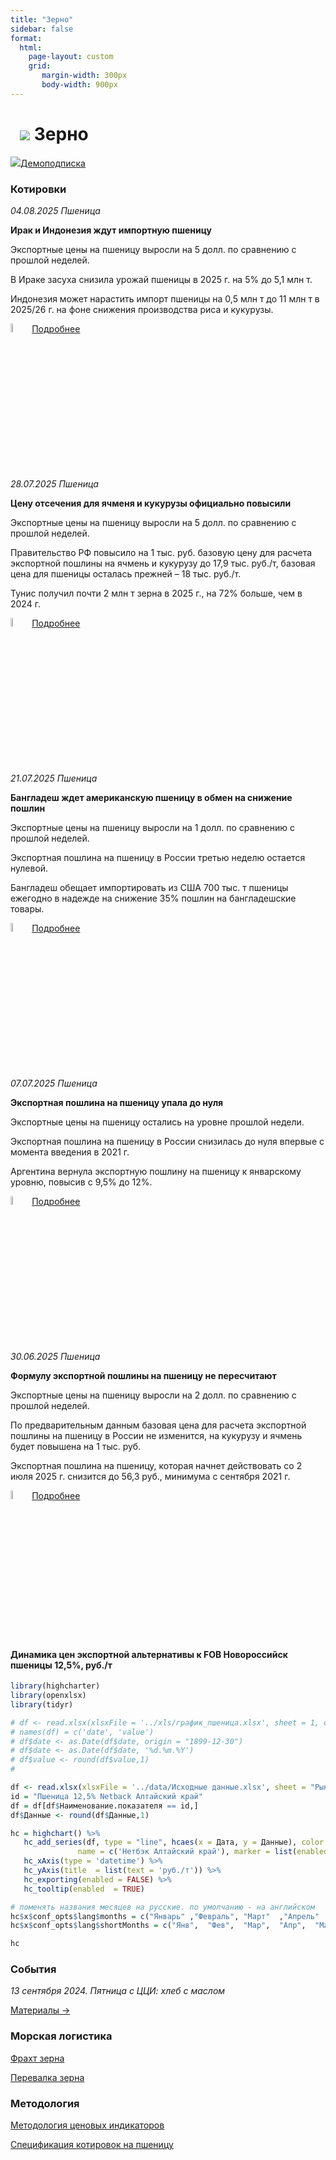```yaml
---
title: "Зерно"
sidebar: false
format: 
  html:
    page-layout: custom
    grid:
       margin-width: 300px
       body-width: 900px
---
```


# ![](../images/icon-wheat.svg) Зерно {.my-custom-class style="margin-left:3%;"}

![](../images/icon-subscription.svg)[Демоподписка](../demo-subscription.qmd)

::::: {.grid style="margin-left:0%"}
::: {.g-col-12 .g-col-sm-12 .g-col-xs-12 .g-col-xl-6 .g-col-md-6 .g-col-lg-6}
### Котировки

*04.08.2025 Пшеница*

**Ирак и Индонезия ждут импортную пшеницу**

Экспортные цены на пшеницу выросли на 5 долл. по сравнению с прошлой неделей. 

В Ираке засуха снизила урожай пшеницы в 2025 г. на 5% до 5,1 млн т. 

Индонезия может нарастить импорт пшеницы на 0,5 млн т до 11 млн т в 2025/26 г. на фоне снижения производства риса и кукурузы. 

![](../images/icon-locker.svg){width="6%"} [Подробнее](../demo-subscription.qmd)

*28.07.2025 Пшеница*

**Цену отсечения для ячменя и кукурузы официально повысили**

Экспортные цены на пшеницу выросли на 5 долл. по сравнению с прошлой неделей.

Правительство РФ повысило на 1 тыс. руб. базовую цену для расчета экспортной пошлины на ячмень и кукурузу до 17,9 тыс. руб./т, базовая цена для пшеницы осталась прежней – 18 тыс. руб./т.

Тунис получил почти 2 млн т зерна в 2025 г., на 72% больше, чем в 2024 г.

![](../images/icon-locker.svg){width="6%"} [Подробнее](../demo-subscription.qmd)

*21.07.2025 Пшеница*

**Бангладеш ждет американскую пшеницу в обмен на снижение пошлин**

Экспортные цены на пшеницу выросли на 1 долл. по сравнению с прошлой неделей.

Экспортная пошлина на пшеницу в России третью неделю остается нулевой.

Бангладеш обещает импортировать из США 700 тыс. т пшеницы ежегодно в надежде на снижение 35% пошлин на бангладешские товары.

![](../images/icon-locker.svg){width="6%"} [Подробнее](../demo-subscription.qmd)

*07.07.2025 Пшеница*

**Экспортная пошлина на пшеницу упала до нуля**

Экспортные цены на пшеницу остались на уровне прошлой недели.

Экспортная пошлина на пшеницу в России снизилась до нуля впервые с момента введения в 2021 г.

Аргентина вернула экспортную пошлину на пшеницу к январскому уровню, повысив с 9,5% до 12%.

![](../images/icon-locker.svg){width="6%"} [Подробнее](../demo-subscription.qmd)

*30.06.2025 Пшеница*

**Формулу экспортной пошлины на пшеницу не пересчитают**

Экспортные цены на пшеницу выросли на 2 долл. по сравнению с прошлой неделей.

По предварительным данным базовая цена для расчета экспортной пошлины на пшеницу в России не изменится, на кукурузу и ячмень будет повышена на 1 тыс. руб.

Экспортная пошлина на пшеницу, которая начнет действовать со 2 июля 2025 г. снизится до 56,3 руб., минимума с сентября 2021 г.

![](../images/icon-locker.svg){width="6%"} [Подробнее](../demo-subscription.qmd)

:::

::: {.g-col-12 .g-col-sm-12 .g-col-xs-12 .g-col-xl-6 .g-col-md-6 .g-col-lg-6}
#### Динамика цен экспортной альтернативы к FOB Новороссийск пшеницы 12,5%, руб./т

```r

library(highcharter)
library(openxlsx)
library(tidyr)

# df <- read.xlsx(xlsxFile = '../xls/график_пшеница.xlsx', sheet = 1, detectDates = TRUE) 
# names(df) = c('date', 'value')
# df$date <- as.Date(df$date, origin = "1899-12-30")
# df$date <- as.Date(df$date, '%d.%m.%Y')
# df$value <- round(df$value,1)
#

df <- read.xlsx(xlsxFile = '../data/Исходные данные.xlsx', sheet = "Рынки", detectDates = TRUE)
id = "Пшеница 12,5% Netback Алтайский край"
df = df[df$Наименование.показателя == id,]
df$Данные <- round(df$Данные,1)

hc = highchart() %>%
   hc_add_series(df, type = "line", hcaes(x = Дата, y = Данные), color = c("#1A4AFC"),
               name = c('Нетбэк Алтайский край'), marker = list(enabled = FALSE)) %>%
   hc_xAxis(type = 'datetime') %>%
   hc_yAxis(title  = list(text = 'руб./т')) %>%
   hc_exporting(enabled = FALSE) %>%
   hc_tooltip(enabled  = TRUE)

# поменять названия месяцев на русские. по умолчанию - на английском
hc$x$conf_opts$lang$months = c("Январь"	,"Февраль",	"Март"	,"Апрель"	,"Май",	"Июнь", "Июль",	"Август",	"Сентябрь",	"Октябрь",	"Ноябрь",	"Декабрь")
hc$x$conf_opts$lang$shortMonths = c("Янв", 	"Фев",	"Мар",	"Апр",	"Май",	"Июн",	"Июл",	"Авг",	"Сен",	"Окт",	"Ноя",	"Дек")

hc

```

### События

*13 сентября 2024. Пятница с ЦЦИ: хлеб с маслом*

[Материалы →](../events/2024-09-13-wheat.qmd)
:::
:::::

::::: {.grid style="margin-left:0%"}
::: {.g-col-12 .g-col-sm-12 .g-col-xs-12 .g-col-xl-4 .g-col-md-6 .g-col-lg-6}
### Морская логистика

[Фрахт зерна](freight-wheat.qmd)

[Перевалка зерна](markets-sea-coal-ports.qmd)

### Методология

[Методология ценовых индикаторов](../methodology/methodology-benchmark-pbc.qmd)

[Спецификация котировок на пшеницу](../methodology/specs-wheat.qmd)
:::

::: {.g-col-12 .g-col-sm-12 .g-col-xs-12 .g-col-xl-4 .g-col-md-6 .g-col-lg-6}
:::
:::::

